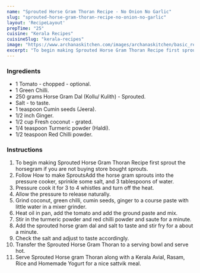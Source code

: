 ---
name: "Sprouted Horse Gram Thoran Recipe - No Onion No Garlic"
slug: "sprouted-horse-gram-thoran-recipe-no-onion-no-garlic"
layout: 'RecipeLayout'
prepTime: "25"
cuisine: "Kerala Recipes"
cuisineSlug: "kerala-recipes"
image: "https://www.archanaskitchen.com/images/archanaskitchen/basic_recipes/Sprouted_Horsegram_Thoran_Recipe_No_Onion_No_Garlic_10_1600.jpg"
excerpt: "To begin making Sprouted Horse Gram Thoran Recipe first sprout the horsegram if you are not buying store bought sprouts"
---

### Ingredients

- 1 Tomato - chopped - optional.
- 1 Green Chilli.
- 250 grams Horse Gram Dal (Kollu/ Kulith) - Sprouted.
- Salt - to taste.
- 1 teaspoon Cumin seeds (Jeera).
- 1/2 inch Ginger.
- 1/2 cup Fresh coconut - grated.
- 1/4 teaspoon Turmeric powder (Haldi).
- 1/2 teaspoon Red Chilli powder.

### Instructions

1. To begin making Sprouted Horse Gram Thoran Recipe first sprout the horsegram if you are not buying store bought sprouts.
1. Follow How to make SproutsAdd the horse gram sprouts into the pressure cooker, sprinkle some salt, and 3 tablespoons of water.
1. Pressure cook it for 3 to 4 whistles and turn off the heat.
1. Allow the pressure to release naturally.
1. Grind coconut, green chilli, cumin seeds, ginger to a course paste with little water in a mixer grinder.
1. Heat oil in pan, add the tomato and add the ground paste and mix.
1. Stir in the turmeric powder and red chilli powder and saute for a minute.
1. Add the sprouted horse gram dal and salt to taste and stir fry for a about a minute.
1. Check the salt and adjust to taste accordingly.
1. Transfer the Sprouted Horse Gram Thoran to a serving bowl and serve hot.
1. Serve Sprouted Horse gram Thoran along with a Kerala Avial, Rasam, Rice and Homemade Yogurt for a nice sattvik meal.
